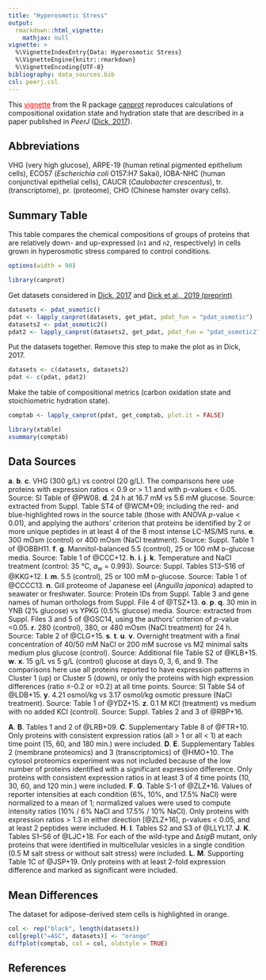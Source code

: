 ```yaml
---
title: "Hyperosmotic Stress"
output: 
  rmarkdown::html_vignette:
    mathjax: null
vignette: >
  %\VignetteIndexEntry{Data: Hyperosmotic Stress}
  %\VignetteEngine{knitr::rmarkdown}
  %\VignetteEncoding{UTF-8}
bibliography: data_sources.bib
csl: peerj.csl
---
```


This [<span style="color:red;text-decoration:underline">vignette</span>](http://chnosz.net/canprot/doc/index.html) from the R package [canprot](http://github.com/jedick/canprot) reproduces calculations of compositional oxidation state and hydration state that are described in a paper published in _PeerJ_ ([Dick, 2017](https://doi.org/10.7717/peerj.3421)).

## Abbreviations
VHG (very high glucose), ARPE-19 (human retinal pigmented epithelium cells), ECO57 (_Escherichia coli_ O157:H7 Sakai), IOBA-NHC (human conjunctival epithelial cells), CAUCR (_Caulobacter crescentus_), tr. (transcriptome), pr. (proteome), CHO (Chinese hamster ovary cells).

## Summary Table

This table compares the chemical compositions of groups of proteins that are relatively down- and up-expressed (`n1` and `n2`, respectively) in cells grown in hyperosmotic stress compared to control conditions.

```r
options(width = 90)
```

```r
library(canprot)
```

Get datasets considered in [Dick, 2017](https://doi.org/10.7717/peerj.3421) and [Dick et al., 2019 (preprint)](hyperosmotic.html)

```r
datasets <- pdat_osmotic()
pdat <- lapply_canprot(datasets, get_pdat, pdat_fun = "pdat_osmotic")
datasets2 <- pdat_osmotic2()
pdat2 <- lapply_canprot(datasets2, get_pdat, pdat_fun = "pdat_osmotic2")
```

Put the datasets together.
Remove this step to make the plot as in Dick, 2017.

```r
datasets <- c(datasets, datasets2)
pdat <- c(pdat, pdat2)
```

Make the table of compositional metrics (carbon oxidation state and stoichiometric hydration state).

```r
comptab <- lapply_canprot(pdat, get_comptab, plot.it = FALSE)
```

```r
library(xtable)
xsummary(comptab)
```

## Data Sources

<b>a</b>. <b>b</b>. <b>c</b>. VHG (300 g/L) vs control (20 g/L). The comparisons here use proteins with expression ratios < 0.9 or > 1.1 and with p-values < 0.05. Source: SI Table of @PW08.
<b>d</b>. 24 h at 16.7 mM vs 5.6 mM glucose. Source: extracted from Suppl. Table ST4 of @WCM+09; including the red- and blue-highlighted rows in the source table (those with ANOVA _p_-value < 0.01), and applying the authors' criterion that proteins be identified by 2 or more unique peptides in at least 4 of the 8 most intense LC-MS/MS runs.
<b>e</b>. 300 mOsm (control) or 400 mOsm (NaCl treatment). Source: Suppl. Table 1 of @OBBH11.
<b>f</b>. <b>g</b>. Mannitol-balanced 5.5 (control), 25 or 100 mM ᴅ-glucose media. Source: Table 1 of @CCC+12.
<b>h</b>. <b>i</b>. <b>j</b>. <b>k</b>. Temperature and NaCl treatment (control: 35 °C, <I>a</I><sub>w</sub> = 0.993). Source: Suppl. Tables S13–S16 of @KKG+12.
<b>l</b>. <b>m</b>. 5.5 (control), 25 or 100 mM ᴅ-glucose. Source: Table 1 of @CCCC13.
<b>n</b>. Gill proteome of Japanese eel (<I>Anguilla japonica</I>) adapted to seawater or freshwater. Source: Protein IDs from Suppl. Table 3 and gene names of human orthologs from Suppl. File 4 of @TSZ+13.
<b>o</b>. <b>p</b>. <b>q</b>. 30 min in YNB (2% glucose) vs YPKG (0.5% glucose) media. Source: extracted from Suppl. Files 3 and 5 of @GSC14, using the authors' criterion of _p_-value <0.05.
<b>r</b>. 280 (control), 380, or 480 mOsm (NaCl treatment) for 24 h. Source: Table 2 of @CLG+15.
<b>s</b>. <b>t</b>. <b>u</b>. <b>v</b>. Overnight treatment with a final concentration of 40/50 mM NaCl or 200 mM sucrose vs M2 minimal salts medium plus glucose (control). Source: Additional file Table S2 of @KLB+15.
<b>w</b>. <b>x</b>. 15 g/L vs 5 g/L (control) glucose at days 0, 3, 6, and 9. The comparisons here use all proteins reported to have expression patterns in Cluster 1 (up) or Cluster 5 (down), or only the proteins with high expression differences (ratio ≤-0.2 or ≥0.2) at all time points. Source: SI Table S4 of @LDB+15.
<b>y</b>. 4.21 osmol/kg vs 3.17 osmol/kg osmotic pressure (NaCl treatment). Source: Table 1 of @YDZ+15.
<b>z</b>. 0.1 M KCl (treatment) vs medium with no added KCl (control). Source: Suppl. Tables 2 and 3 of @RBP+16.

<b>A</b>. <b>B</b>. Tables 1 and 2 of @LRB+09.
<b>C</b>. Supplementary Table 8 of @FTR+10. Only proteins with consistent expression ratios (all > 1 or all < 1) at each time point (15, 60, and 180 min.) were included.
<b>D</b>. <b>E</b>. Supplementary Tables 2 (membrane proteomics) and 3 (transcriptomics) of @HMO+10. The cytosol proteomics experiment was not included because of the low number of proteins identified with a significant expression difference. Only proteins with consistent expression ratios in at least 3 of 4 time points (10, 30, 60, and 120 min.) were included.
<b>F</b>. <b>G</b>. Table S-1 of @ZLZ+16. Values of reporter intensities at each condition (6%, 10%, and 17.5% NaCl) were normalized to a mean of 1; normalized values were used to compute intensity ratios (10% / 6% NaCl and 17.5% / 10% NaCl). Only proteins with expression ratios > 1.3 in either direction [@ZLZ+16], p-values < 0.05, and at least 2 peptides were included.
<b>H</b>. <b>I</b>. Tables S2 and S3 of @LLYL17.
<b>J</b>. <b>K</b>. Tables S1–S6 of @LJC+18. For each of the wild-type and ∆*sigB* mutant, only proteins that were identified in multicellular vesicles in a single condition (0.5 M salt stress or without salt stress) were included.
<b>L</b>. <b>M</b>. Supporting Table 1C of @JSP+19. Only proteins with at least 2-fold expression difference and marked as significant were included.

## Mean Differences

The dataset for adipose-derived stem cells is highlighted in orange.

```r
col <- rep("black", length(datasets))
col[grepl("=ASC", datasets)] <- "orange"
diffplot(comptab, col = col, oldstyle = TRUE)
```

## References
